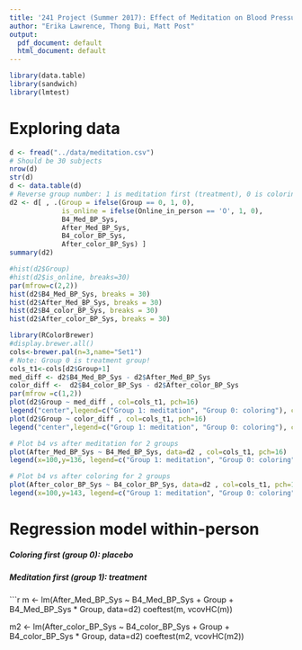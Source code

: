```yaml
---
title: '241 Project (Summer 2017): Effect of Meditation on Blood Pressure'
author: "Erika Lawrence, Thong Bui, Matt Post"
output:
  pdf_document: default
  html_document: default
---
```

```r
library(data.table)
library(sandwich)
library(lmtest)
```

# Exploring data

```r
d <- fread("../data/meditation.csv")
# Should be 30 subjects
nrow(d)
str(d)
d <- data.table(d)
# Reverse group number: 1 is meditation first (treatment), 0 is coloring 1st
d2 <- d[ , .(Group = ifelse(Group == 0, 1, 0), 
             is_online = ifelse(Online_in_person == 'O', 1, 0),
             B4_Med_BP_Sys,
             After_Med_BP_Sys,
             B4_color_BP_Sys,
             After_color_BP_Sys) ]
summary(d2)

#hist(d2$Group)
#hist(d2$is_online, breaks=30)
par(mfrow=c(2,2))
hist(d2$B4_Med_BP_Sys, breaks = 30)
hist(d2$After_Med_BP_Sys, breaks = 30)
hist(d2$B4_color_BP_Sys, breaks = 30)
hist(d2$After_color_BP_Sys, breaks = 30)

library(RColorBrewer)
#display.brewer.all()
cols<-brewer.pal(n=3,name="Set1")
# Note: Group 0 is treatment group!
cols_t1<-cols[d2$Group+1]
med_diff <- d2$B4_Med_BP_Sys - d2$After_Med_BP_Sys
color_diff <-  d2$B4_color_BP_Sys - d2$After_color_BP_Sys
par(mfrow =c(1,2))
plot(d2$Group ~ med_diff , col=cols_t1, pch=16)
legend("center",legend=c("Group 1: meditation", "Group 0: coloring"), col=cols_t1, pch=16)
plot(d2$Group ~ color_diff , col=cols_t1, pch=16)
legend("center",legend=c("Group 1: meditation", "Group 0: coloring"), col=cols_t1, pch=16)

# Plot b4 vs after meditation for 2 groups
plot(After_Med_BP_Sys ~ B4_Med_BP_Sys, data=d2 , col=cols_t1, pch=16)
legend(x=100,y=136, legend=c("Group 1: meditation", "Group 0: coloring"), col=cols_t1, pch=16, xpd=TRUE)

# Plot b4 vs after coloring for 2 groups
plot(After_color_BP_Sys ~ B4_color_BP_Sys, data=d2 , col=cols_t1, pch=16)
legend(x=100,y=143, legend=c("Group 1: meditation", "Group 0: coloring"), col=cols_t1, pch=16, xpd=TRUE)

```

# Regression model within-person

##### Coloring first (group 0): placebo
##### Meditation first (group 1): treatment

```r

m <- lm(After_Med_BP_Sys ~ B4_Med_BP_Sys + Group + B4_Med_BP_Sys * Group, data=d2)
coeftest(m, vcovHC(m))

m2 <- lm(After_color_BP_Sys ~ B4_color_BP_Sys + Group + B4_color_BP_Sys * Group, data=d2)
coeftest(m2, vcovHC(m2))
